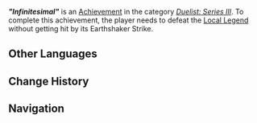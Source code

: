 {{Achievement Infobox
|title        = "Infinitesimal"
|id           = 82286
|order id     = 2286
|category     = Duelist: Series III
|description  = During the course of completing a single challenge, avoid getting hit by Infinitesimal's Earthshaker Strike.
|requirements = 
|primogems    = 10
|tracking     = 
|topic        = Local Legend;Eroding Avatar of Lava
|quest        = 
|hidden       = 
|set          = "Infinitesimal" (Achievement)
|tier         = 2
|tiers_total  = 3
}}
'''''"Infinitesimal"''''' is an [[Achievement]] in the category ''[[Duelist: Series III]]''. To complete this achievement, the player needs to defeat the [[Local Legend]] {{Enemy|Eroding Avatar of Lava|text="Infinitesimal" &mdash; A Fiery Stone Gathers No Moss}} without getting hit by its Earthshaker Strike.
<!--
==Gameplay Notes==
<gallery>
Achievement Infinitesimal Location.png|Map Location
Achievement Infinitesimal Location Context.png|Location Context
</gallery>
-->
==Other Languages==
{{Transclude|"Infinitesimal" (Achievement)|Other Languages}}

==Change History==
{{Change History|5.5}}

==Navigation==
{{Achievement Navbox}}